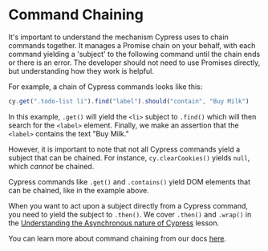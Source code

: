# Command Chaining

It's important to understand the mechanism Cypress uses to chain commands together. It manages a Promise chain on your behalf, with each command yielding a 'subject' to the following command until the chain ends or there is an error. The developer should not need to use Promises directly, but understanding how they work is helpful.

For example, a chain of Cypress commands looks like this:

```js
cy.get(".todo-list li").find("label").should("contain", "Buy Milk")
```

In this example, `.get()` will yield the `<li>` subject to `.find()` which will then search for the `<label>` element. Finally, we make an assertion that the `<label>` contains the text "Buy Milk."

However, it is important to note that not all Cypress commands yield a subject that can be chained. For instance, `cy.clearCookies()` yields `null`, which _cannot_ be chained.

Cypress commands like `.get()` and `.contains()` yield DOM elements that can be chained, like in the example above.

When you want to act upon a subject directly from a Cypress command, you need to yield the subject to `.then()`. We cover `.then()` and `.wrap()` in the [Understanding the Asynchronous nature of Cypress](/cypress-fundamentals/understanding-the-asynchronous-nature-of-cypress) lesson.

You can learn more about command chaining from our docs [here](https://docs.cypress.io/guides/core-concepts/introduction-to-cypress#Chains-of-Commands).
